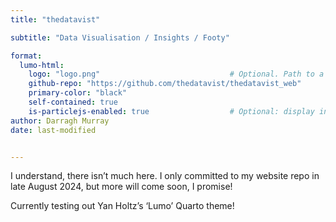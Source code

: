 ```yaml
---
title: "thedatavist"

subtitle: "Data Visualisation / Insights / Footy"

format:
  lumo-html: 
    logo: "logo.png"                             # Optional. Path to a logo displayed above the title
    github-repo: "https://github.com/thedatavist/thedatavist_web"        # Optional. Adds a github corner at the top right
    primary-color: "black"
    self-contained: true
    is-particlejs-enabled: true                  # Optional: display interactive particles in the document header
author: Darragh Murray
date: last-modified


---
```


I understand, there isn't much here. I only committed to my website repo in late August 2024, but more will come soon, I promise!

Currently testing out Yan Holtz's 'Lumo' Quarto theme!
